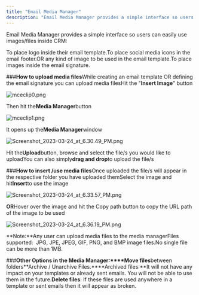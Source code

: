 ```yaml
---
title: "Email Media Manager"
description: "Email Media Manager provides a simple interface so users can easily use images/files inside CRM:"
---
```


Email Media Manager provides a simple interface so users can easily use images/files inside CRM:

To place logo inside their email template.To place social media icons in the email footer.OR any kind of image to be used in the email template.To place images inside the email signature.

###**How to upload media files**While creating an email template OR defining the email signature you can upload media filesHit the "**Insert Image**" button

![mceclip0.png](./images/mceclip0-2.png)

Then hit the**Media Manager**button

![mceclip1.png](./images/mceclip1-2.png)

It opens up the**Media Manager**window

![Screenshot_2023-03-24_at_6.30.49_PM.png](./images/Screenshot-2023-03-24-at-6.30.49-PM.png)

Hit the**Upload**button, browse and select the file/s you would like to uploadYou can also simply**drag and drop**to upload the file/s

###**How to insert /use media files**Once uploaded the file/s will appear in the respective folder you have uploaded themSelect the image and hit**Insert**to use the image

![Screenshot_2023-03-24_at_6.33.57_PM.png](./images/Screenshot-2023-03-24-at-6.33.57-PM.png)

**OR**Hover over the image and hit the Copy path button to copy the URL path of the image to be used

![Screenshot_2023-03-24_at_6.36.19_PM.png](./images/Screenshot-2023-03-24-at-6.36.19-PM.png)

**Note:**Any user can upload media files to the media managerFiles supported:  JPG, JPE, JPEG, GIF, PNG, and BMP image files.No single file can be more than 1MB.

###**Other Options in the Media Manager:****Move files**between folders**Archive / Unarchive Files.****Archived files:**It will not have any impact on your templates or already sent emails. You will not be able to use them in the future.**Delete files**: If these files are used anywhere in a template or sent emails then it will appear as broken.
